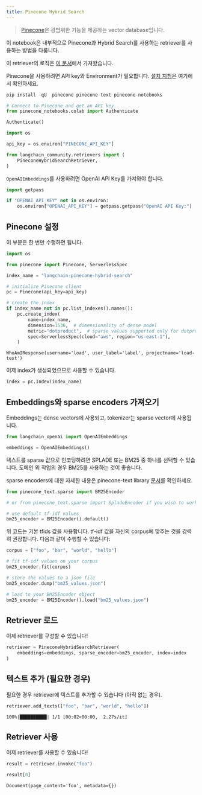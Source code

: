 ```yaml
---
title: Pinecone Hybrid Search
---
```


>[Pinecone](https://docs.pinecone.io/docs/overview)은 광범위한 기능을 제공하는 vector database입니다.

이 notebook은 내부적으로 Pinecone과 Hybrid Search를 사용하는 retriever를 사용하는 방법을 다룹니다.

이 retriever의 로직은 [이 문서](https://docs.pinecone.io/docs/hybrid-search)에서 가져왔습니다.

Pinecone을 사용하려면 API key와 Environment가 필요합니다.
[설치 지침](https://docs.pinecone.io/docs/quickstart)은 여기에서 확인하세요.

```python
pip install -qU  pinecone pinecone-text pinecone-notebooks
```

```python
# Connect to Pinecone and get an API key.
from pinecone_notebooks.colab import Authenticate

Authenticate()

import os

api_key = os.environ["PINECONE_API_KEY"]
```

```python
from langchain_community.retrievers import (
    PineconeHybridSearchRetriever,
)
```

`OpenAIEmbeddings`를 사용하려면 OpenAI API Key를 가져와야 합니다.

```python
import getpass

if "OPENAI_API_KEY" not in os.environ:
    os.environ["OPENAI_API_KEY"] = getpass.getpass("OpenAI API Key:")
```

## Pinecone 설정

이 부분은 한 번만 수행하면 됩니다.

```python
import os

from pinecone import Pinecone, ServerlessSpec

index_name = "langchain-pinecone-hybrid-search"

# initialize Pinecone client
pc = Pinecone(api_key=api_key)

# create the index
if index_name not in pc.list_indexes().names():
    pc.create_index(
        name=index_name,
        dimension=1536,  # dimensionality of dense model
        metric="dotproduct",  # sparse values supported only for dotproduct
        spec=ServerlessSpec(cloud="aws", region="us-east-1"),
    )
```

```output
WhoAmIResponse(username='load', user_label='label', projectname='load-test')
```

이제 index가 생성되었으므로 사용할 수 있습니다.

```python
index = pc.Index(index_name)
```

## Embeddings와 sparse encoders 가져오기

Embeddings는 dense vectors에 사용되고, tokenizer는 sparse vector에 사용됩니다.

```python
from langchain_openai import OpenAIEmbeddings

embeddings = OpenAIEmbeddings()
```

텍스트를 sparse 값으로 인코딩하려면 SPLADE 또는 BM25 중 하나를 선택할 수 있습니다. 도메인 외 작업의 경우 BM25를 사용하는 것이 좋습니다.

sparse encoders에 대한 자세한 내용은 pinecone-text library [문서](https://pinecone-io.github.io/pinecone-text/pinecone_text.html)를 확인하세요.

```python
from pinecone_text.sparse import BM25Encoder

# or from pinecone_text.sparse import SpladeEncoder if you wish to work with SPLADE

# use default tf-idf values
bm25_encoder = BM25Encoder().default()
```

위 코드는 기본 tfids 값을 사용합니다. tf-idf 값을 자신의 corpus에 맞추는 것을 강력히 권장합니다. 다음과 같이 수행할 수 있습니다:

```python
corpus = ["foo", "bar", "world", "hello"]

# fit tf-idf values on your corpus
bm25_encoder.fit(corpus)

# store the values to a json file
bm25_encoder.dump("bm25_values.json")

# load to your BM25Encoder object
bm25_encoder = BM25Encoder().load("bm25_values.json")
```

## Retriever 로드

이제 retriever를 구성할 수 있습니다!

```python
retriever = PineconeHybridSearchRetriever(
    embeddings=embeddings, sparse_encoder=bm25_encoder, index=index
)
```

## 텍스트 추가 (필요한 경우)

필요한 경우 retriever에 텍스트를 추가할 수 있습니다 (아직 없는 경우).

```python
retriever.add_texts(["foo", "bar", "world", "hello"])
```

```output
100%|██████████| 1/1 [00:02<00:00,  2.27s/it]
```

## Retriever 사용

이제 retriever를 사용할 수 있습니다!

```python
result = retriever.invoke("foo")
```

```python
result[0]
```

```output
Document(page_content='foo', metadata={})
```